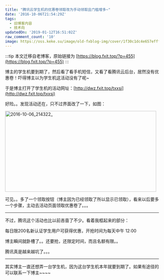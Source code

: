 ```yaml
---
title: "腾讯云学生机的优惠卷领取改为手动领取且门槛增多~"
date: '2016-10-06T21:54:29Z'
tags:
  - 旧博客内容
  - 技术向
updatedOn: '2019-01-12T16:51:02Z'
raw_comment_count: '10'
image: https://oss.keke.su/image/old-fxblog-img/cover/1f30c1dc4e657efff712759c0764f330.png
---
```


:::tip
本文迁移自老博客，原始链接为 [https://blog.fxit.top/?p=455](https://blog.fxit.top/?p=455)
:::

博主的学生机要到期了，然后看了看手机短信，又看了看腾讯云后台，居然没有优惠卷！吓得博主以为学生机这活动没有了呢~

于是博主打开了学生机的活动网址：[http://dwz.fxit.top/txxsj](http://dwz.fxit.top/txxsj)

好险。。发现活动还在，只不过界面改了一下，如图：

<img  src="https://oss.keke.su/image/old-fxblog-img/57cfddb1e38b5c7319d9be2853b03e97.png" alt="2016-10-06_214322_" width="495" height="264" />

可见。。多了一个领取按钮（博主因为已经领取了所以显示已领取），看来以后要多一个步骤，主动去活动页面领取优惠卷了。。。

<hr />

不过，腾讯这个活动也比以前吝啬了不少。看着我框起来的部分：

每日限200名新认证学生用户可获得优惠，开抢时间为每天中午 12:00

博主瞬间就卧槽了。。还要抢，还限定时间，而且名额有限。。

腾讯真是越来越坑了。。。

<hr />

其实博主一直还想弄一台学生机，因为这台学生机本年就要到期了。如果有途径的可以联系一下博主~~~~
